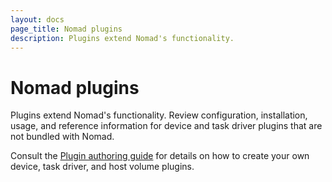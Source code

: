 ```yaml
---
layout: docs
page_title: Nomad plugins
description: Plugins extend Nomad's functionality.
---
```


# Nomad plugins

Plugins extend Nomad's functionality. Review configuration, installation, usage,
and reference information for device and task driver plugins that are not
bundled with Nomad.

Consult the [Plugin authoring guide](/nomad/plugins/author) for details on how
to create your own device, task driver, and host volume plugins.

